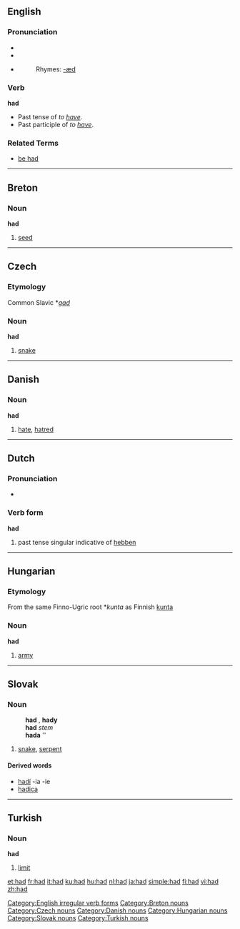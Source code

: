 ==English==

{{rank|it|for|as|16|had|you|not|be}}

=== Pronunciation ===
*{{SAMPA|/"h{d/}}
*{{IPA|/'hæd/}}
*{{audio|en-us-had.ogg|Audio (US)}}
*:Rhymes: [[Rhymes:English:-æd|-æd]]

===Verb===
[[Category:English irregular verb forms]]
'''had'''
* Past tense of ''to [[have]]''.
* Past participle of ''to [[have]]''.

===Related Terms===
*[[be had]]


----

==Breton==
===Noun===
'''had'''

# [[seed]]


----

==Czech==
===Etymology===
Common Slavic *''[[gad]]''
===Noun===
'''had''' {{m}}

# [[snake]]

----

==Danish==
===Noun===
'''had'''

# [[hate]], [[hatred]]


----

==Dutch==
===Pronunciation===
*{{IPA|/'hat/}}

===Verb form===
'''had'''

# past tense singular indicative of [[hebben]]


----

==Hungarian==
===Etymology===
From the same Finno-Ugric root *''kunta'' as Finnish [[kunta]]
===Noun===
'''had'''

#[[army]]


----

==Slovak==
===Noun===
:'''had''' {{m}}, '''hady''' {{p}}
:'''had''' ''stem''
:'''hada''' ''{{gensg}}
:{{decpat}} {{dub}}

#[[snake]], [[serpent]]

====Derived words====
*[[hadí]] -ia -ie
*[[hadica#Slovak|hadica]] {{f}}


----

==Turkish==
===Noun===
'''had'''

# [[limit]]

[[Category:Breton nouns]]
[[Category:Czech nouns]]
[[Category:Danish nouns]]
[[Category:Hungarian nouns]]
[[Category:Slovak nouns]]
[[Category:Turkish nouns]]

[[et:had]]
[[fr:had]]
[[it:had]]
[[ku:had]]
[[hu:had]]
[[nl:had]]
[[ja:had]]
[[simple:had]]
[[fi:had]]
[[vi:had]]
[[zh:had]]
